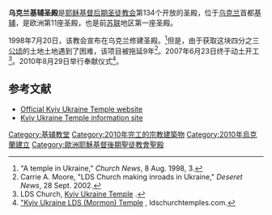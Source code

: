 {{Infobox religious building
| 名字 = 烏克蘭基輔聖殿
| 圖片 = Kyiv Ukraine temple near completion by Jeremy Bechthold.JPG
| 圖片說明 = Київський Украінський Храм
| 地圖 =
| 地圖尺寸 =
| 地圖說明 =
| 坐標 = {{coord|50|24|15.04080|N|30|23|43.16639|E|type:landmark_region:UA|display=title}}
| 宗教 = [[基督教|基督教]]
| 位置 =
| 神 =
| 宗教禮儀 =
| 派別 = [[耶穌基督後期聖徒教會|耶穌基督後期聖徒教會]]
| 節日 =
| 小區 =
| 分區 =
| 基層政權 = [[基輔|基輔]]
| 區 =
| 領地 =
| 地方行政區 =
| 州 = [[基輔州|基輔州]]
| 省 =
| 地區 = 
| 國家 = [[烏克蘭|烏克蘭]]
| 行政 =
| 開光年份 =
| 狀態 =
| 傳統稱號 =
| 所有者 =
| 領導 =
| 婆多羅迦 =
| 主保聖人 =
| 官方網站 =
| 建築師 =
| 建築類型 =
| 建築風格 = [[現代建築|現代式]]
| 建築材料 =
| 建立者 =
| 資助者 =
| 總承包商 =
| 建立日期 =
| 奠基 = 2007年6月23日由保羅·派普長老主持
| 竣工 = 2010年8月29日由多馬·孟蓀會長奉獻
| 建設成本 =
| 毀壞 =
| 正立面朝向 =
| 容納人數 =
| 長度 =
| 寬度 =
| 中殿寬度 =
| 內部面積 = 2061平方公尺
| 最高高度 =
| 穹頂 =
| 外穹頂高度 =
| 內穹頂高度 =
| 外穹頂直徑 =
| 內穹頂直徑 =
| 宣禮塔 =
| 宣禮塔高度 =
| 尖塔 =
| 尖塔高度 = 
| 場地面積 = 5公頃
| 寺廟 =
| 紀念碑 =
| 神社 =
| 碑銘 =
| 海拔 =
| 官方名稱1 =
| 類型1 =
| 標準1 =
| 指定日期1 =
| 父列表1 =
| 參考編號1 =
| 官方名稱2 =
| 類型2 =
| 標準2 =
| 指定日期2 =
| 父列表2 = 134
| 參考編號2 =
}}

'''乌克兰基辅圣殿'''是[[耶稣基督后期圣徒教会|耶稣基督后期圣徒教会]]第134个开放的圣殿，位于[[乌克兰|乌克兰]]首都[[基辅|基辅]]，是欧洲第11座圣殿，也是前[[苏联|苏联]]地区第一座圣殿。

1998年7月20日，该教会宣布在乌克兰修建圣殿。<ref>"A temple in Ukraine," ''Church News'', 8 Aug. 1998, 3.</ref>但是，由于获取这块四分之三[[公顷|公顷]]的土地土地遇到了困难，该项目被拖延9年<ref>Carrie A. Moore, "LDS Church making inroads in Ukraine," ''Deseret News'', 28 Sept. 2002.</ref>。2007年6月23日终于动土开工<ref>LDS Church, [http://www.lds.org/temples/main/0,11204,1919-1-167-0,00.html Kyiv Ukraine Temple] {{Wayback|url=http://www.lds.org/temples/main/0,11204,1919-1-167-0,00.html |date=20101123101902 }}.</ref>。2010年8月29日举行奉献仪式<ref>[http://www.ldschurchtemples.com/kyiv/ "Kyiv Ukraine LDS (Mormon) Temple] {{Wayback|url=http://www.ldschurchtemples.com/kyiv/ |date=20121016042429 }}, ldschurchtemples.com.</ref>。

==参考文献==
{{Reflist}}
{{commonscat-inline}}
* [http://www.lds.org/temples/main/0,11204,1919-1-167-1,00.html Official Kyiv Ukraine Temple website]{{Wayback|url=http://www.lds.org/temples/main/0,11204,1919-1-167-1,00.html |date=20100329181157 }}
* [https://web.archive.org/web/20121016042429/http://www.ldschurchtemples.com/kyiv/ Kyiv Ukraine Temple information site]

{{耶穌基督後期聖徒教會聖殿}}

[[Category:基辅教堂|Category:基辅教堂]]
[[Category:2010年完工的宗教建築物|Category:2010年完工的宗教建築物]]
[[Category:2010年烏克蘭建立|Category:2010年烏克蘭建立]]
[[Category:歐洲耶穌基督後期聖徒教會聖殿|Category:歐洲耶穌基督後期聖徒教會聖殿]]